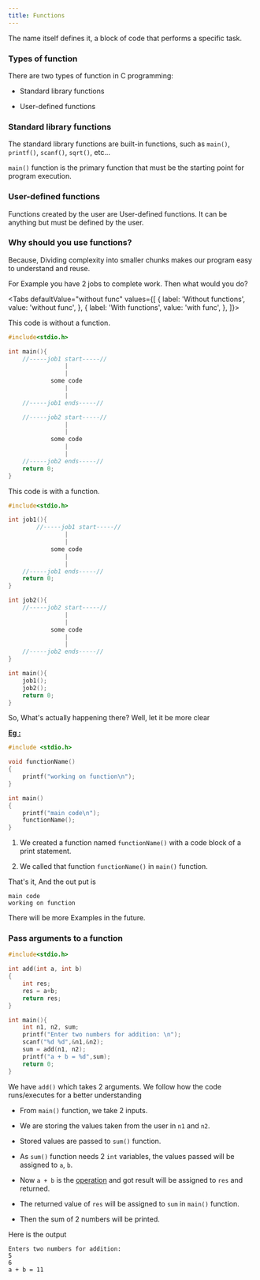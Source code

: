 ```yaml
---
title: Functions
---
```



The name itself defines it, a block of code that performs a specific task.

### Types of function ###

There are two types of function in C programming:

  * Standard library functions
 
  * User-defined functions

### Standard library functions ###

The standard library functions are built-in functions, such as `main()`, `printf()`, `scanf()`, `sqrt()`, etc...

`main()` function is the primary function that must be the starting point for program execution.

### User-defined functions ###

Functions created by the user are User-defined functions. It can be anything but must be defined by the user.

### Why should you use functions? ###

Because, Dividing complexity into smaller chunks makes our program easy to understand and reuse.

For Example you have 2 jobs to complete work. Then what would you do?

<Tabs
  defaultValue="without func"
  values={[
    { label: 'Without functions', value: 'without func', },
    { label: 'With functions', value: 'with func', },
  ]}>
<TabItem value="without func">

This code is without a function.

```c
#include<stdio.h>

int main(){
	//-----job1 start-----//
				|
				|
			some code
				|
				|
	//-----job1 ends-----//

	//-----job2 start-----//
				|
				|
			some code
				|
				|
	//-----job2 ends-----//
	return 0;
}
```
</TabItem>
<TabItem value="with func">

This code is with a function.

```c
#include<stdio.h>

int job1(){
		//-----job1 start-----//
				|
				|
			some code
				|
				|
	//-----job1 ends-----//
	return 0;
}

int job2(){
	//-----job2 start-----//
				|
				|
			some code
				|
				|
	//-----job2 ends-----//
}

int main(){
	job1();
	job2();	
	return 0;
}
```
</TabItem>
</Tabs>

So, What's actually happening there? Well, let it be more clear

**<ins>Eg :</ins>**

```c
#include <stdio.h>

void functionName()
{
	printf("working on function\n");
}

int main()
{
	printf("main code\n");
	functionName();
}
```

1. We created a function named `functionName()` with a code block of a print statement.

2. We called that function `functionName()` in `main()` function.

That's it, And the out put is

```
main code
working on function
```

There will be more Examples in the  future.

### Pass arguments to a function ###

```c
#include<stdio.h>

int add(int a, int b) 
{
    int res;
    res = a+b;
    return res;
}

int main(){
	int n1, n2, sum;
    printf("Enter two numbers for addition: \n");
    scanf("%d %d",&n1,&n2);
    sum = add(n1, n2);
	printf("a + b = %d",sum);
	return 0;
}
```

We have `add()` which takes 2 arguments. We follow how the code runs/executes for a better understanding
 * From `main()` function, we take 2 inputs.

 * We are storing the values taken from the user in `n1` and `n2`.

 * Stored values are passed to `sum()` function.

 * As `sum()` function needs 2 `int` variables, the values passed will be assigned to `a`, `b`.

 * Now `a + b` is the [operation](/docs/c/operations) and got result will be assigned to `res` and returned.

 * The returned value of `res` will be assigned to `sum` in `main()` function.

 * Then the sum of 2 numbers will be printed.

Here is the output

```
Enters two numbers for addition: 
5
6
a + b = 11
```